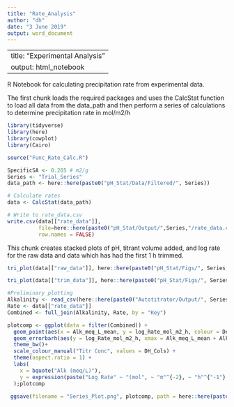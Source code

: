 ```yaml
---
title: "Rate_Analysis"
author: "dh"
date: "3 June 2019"
output: word_document
---
```

---
title: "Experimental Analysis"
output: html_notebook
---

R Notebook for calculating precipitation rate from experimental data.

The first chunk loads the required packages and uses the CalcStat function to load all data from the data_path and then perform a series of calculations to determine precipitation rate in mol/m2/h
```r
library(tidyverse)
library(here)
library(cowplot)
library(Cairo)

source("Func_Rate_Calc.R")

SpecificSA <- 0.205 # m2/g
Series <- "Trial_Series"
data_path <- here::here(paste0("pH_Stat/Data/Filtered/", Series))

# Calculate rates
data <- CalcStat(data_path)

# Write to rate_data.csv
write.csv(data[["rate_data"]],
          file=here::here(paste0("pH_Stat/Output/",Series,"/rate_data.csv")),
          row.names = FALSE)

```

This chunk creates stacked plots of pH, titrant volume added, and log rate for the raw data and data which has had the first 1 h trimmed.
```r

tri_plot(data[["raw_data"]], here::here(paste0("pH_Stat/Figs/", Series, "/Raw")))

tri_plot(data[["trim_data"]], here::here(paste0("pH_Stat/Figs/", Series, "/Trimmed")))

```


```r
#Preliminary plotting
Alkalinity <- read_csv(here::here(paste0("Autotitrator/Output/", Series ,"/alkalinity_data.csv")))
Rate <- data[["rate_data"]]
Combined <- full_join(Alkalinity, Rate, by = "Key")

plotcomp <- ggplot(data = filter(Combined)) +
  geom_point(aes(x = Alk_meq_L_mean, y = log_Rate_mol_m2_h, colour = Designation), size = 3.5) +
  geom_errorbarh(aes(y = log_Rate_mol_m2_h, xmax = Alk_meq_L_mean + Alk_meq_L_sd, xmin = Alk_meq_L_mean - Alk_meq_L_sd))+
  theme_bw()+
  scale_colour_manual("Titr Conc", values = DH_Cols) +
  theme(aspect.ratio = 1) +
  labs(
    x = bquote("Alk (meq/L)"),
    y = expression(paste("Log Rate" ~ "(mol", ~ "m"^{-2}, ~ "h"^{"-1"}, ")"))
  );plotcomp

 ggsave(filename = "Series_Plot.png", plotcomp, path = here::here(paste0("pH_Stat/Figs/", Series)),dpi = 300, width = 15, height = 10, units = "cm", type = "cairo")
```


